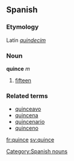 == Spanish ==
===Etymology===
Latin ''[[quindecim]]''
=== Noun ===
'''quince''' ''m''
# [[fifteen]]

===Related terms===
*[[quinceavo]]
*[[quincena]]
*[[quincenario]]
*[[quinceno]]
[[Category:Spanish nouns]]

[[fr:quince]]
[[sv:quince]]